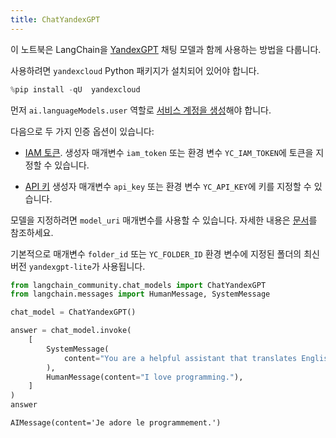 ```yaml
---
title: ChatYandexGPT
---
```


이 노트북은 LangChain을 [YandexGPT](https://cloud.yandex.com/en/services/yandexgpt) 채팅 모델과 함께 사용하는 방법을 다룹니다.

사용하려면 `yandexcloud` Python 패키지가 설치되어 있어야 합니다.

```python
%pip install -qU  yandexcloud
```

먼저 `ai.languageModels.user` 역할로 [서비스 계정을 생성](https://cloud.yandex.com/en/docs/iam/operations/sa/create)해야 합니다.

다음으로 두 가지 인증 옵션이 있습니다:

- [IAM 토큰](https://cloud.yandex.com/en/docs/iam/operations/iam-token/create-for-sa).
    생성자 매개변수 `iam_token` 또는 환경 변수 `YC_IAM_TOKEN`에 토큰을 지정할 수 있습니다.

- [API 키](https://cloud.yandex.com/en/docs/iam/operations/api-key/create)
    생성자 매개변수 `api_key` 또는 환경 변수 `YC_API_KEY`에 키를 지정할 수 있습니다.

모델을 지정하려면 `model_uri` 매개변수를 사용할 수 있습니다. 자세한 내용은 [문서](https://cloud.yandex.com/en/docs/yandexgpt/concepts/models#yandexgpt-generation)를 참조하세요.

기본적으로 매개변수 `folder_id` 또는 `YC_FOLDER_ID` 환경 변수에 지정된 폴더의 최신 버전 `yandexgpt-lite`가 사용됩니다.

```python
from langchain_community.chat_models import ChatYandexGPT
from langchain.messages import HumanMessage, SystemMessage
```

```python
chat_model = ChatYandexGPT()
```

```python
answer = chat_model.invoke(
    [
        SystemMessage(
            content="You are a helpful assistant that translates English to French."
        ),
        HumanMessage(content="I love programming."),
    ]
)
answer
```

```output
AIMessage(content='Je adore le programmement.')
```
